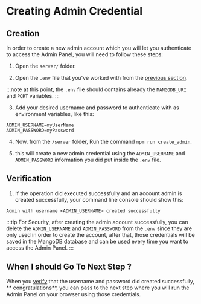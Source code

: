 # Creating Admin Credential

## Creation

In order to create a new admin account which you will let you authenticate to access the Admin Panel, you will need to follow these steps:

1. Open the `server/` folder.

2. Open the `.env` file that you've worked with from the [previous section](./1-backend.mdx).

:::note
at this point, the `.env` file should contains already the `MANGODB_URI` and `PORT` variables.
:::

3. Add your desired username and password to authenticate with as environment variables, like this:

```
ADMIN_USERNAME=myUserName
ADMIN_PASSWORD=myPassword
```

4. Now, from the `/server` folder, Run the command `npm run create_admin`.

5. this will create a new admin credential using the `ADMIN_USERNAME` and `ADMIN_PASSWORD` information you did put inside the `.env` file.

## Verification

1. If the operation did executed successfully and an account admin is created successfully, your command line console should show this:

```
Admin with username <ADMIN_USERNAME> created successfully
```

:::tip
For Security, after creating the admin account successfully, you can delete the `ADMIN_USERNAME` and `ADMIN_PASSWORD` from the `.env` since they are only used in order to create the account, after that, those credentials will be saved in the MangoDB database and can be used every time you want to access the Admin Panel.
:::

## When I should Go To Next Step ?

When you [verify](#verification) that the username and password did created successfully, ** congratulations**, you can pass to the next step where you will run the Admin Panel on your browser using those credentials.
